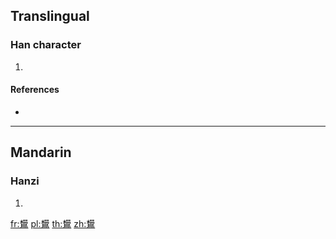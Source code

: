 {{character info/new}}
==Translingual==

===Han character===
{{Han char|rn=196|rad=鳥|as=13|sn=24|four=46327|canj=DHHAF}}

# {{defn|Han|sort=鳥13}}

====References====
* {{Han ref|kx=1503.100|dkj=47413|dj=2032.260|hdz=74663.160|uh=9E09|ud=40457|bh=F8E4|bd=63716}}

----

==Mandarin==

===Hanzi===
{{cmn-hanzi|pin=[[yáng]] ([[yang2]])|wg=yang<sup>2</sup>}}

# {{defn|lang=cmn|sort=鳥13}}

[[fr:鸉]]
[[pl:鸉]]
[[th:鸉]]
[[zh:鸉]]